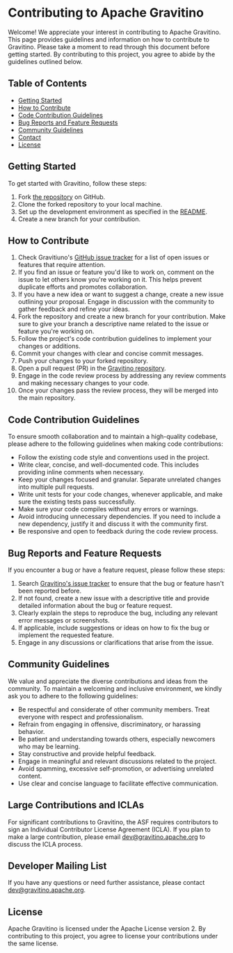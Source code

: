 # Contributing to Apache Gravitino

Welcome! We appreciate your interest in contributing to Apache Gravitino. This page provides guidelines and information on how to contribute to Gravitino. Please take a moment to read through this document before getting started. By contributing to this project, you agree to abide by the guidelines outlined below.

## Table of Contents

- [Getting Started](#getting-started)
- [How to Contribute](#how-to-contribute)
- [Code Contribution Guidelines](#code-contribution-guidelines)
- [Bug Reports and Feature Requests](#bug-reports-and-feature-requests)
- [Community Guidelines](#community-guidelines)
- [Contact](#contact)
- [License](#license)

## Getting Started

To get started with Gravitino, follow these steps:

1. Fork [the repository](https://github.com/apache/gravitino) on GitHub.
2. Clone the forked repository to your local machine.
3. Set up the development environment as specified in the [README](https://github.com/apache/gravitino/blob/main/README.md).
4. Create a new branch for your contribution.

## How to Contribute

1. Check Gravitiuno's [GitHub issue tracker](https://github.com/apache/gravitino/issues) for a list of open issues or features that require attention.
2. If you find an issue or feature you'd like to work on, comment on the issue to let others know you're working on it. This helps prevent duplicate efforts and promotes collaboration.
3. If you have a new idea or want to suggest a change, create a new issue outlining your proposal. Engage in discussion with the community to gather feedback and refine your ideas.
4. Fork the repository and create a new branch for your contribution. Make sure to give your branch a descriptive name related to the issue or feature you're working on.
5. Follow the project's code contribution guidelines to implement your changes or additions.
6. Commit your changes with clear and concise commit messages.
7. Push your changes to your forked repository.
8. Open a pull request (PR) in the [Gravitino repository](https://github.com/apache/gravitino).
9. Engage in the code review process by addressing any review comments and making necessary changes to your code.
10. Once your changes pass the review process, they will be merged into the main repository.

## Code Contribution Guidelines

To ensure smooth collaboration and to maintain a high-quality codebase, please adhere to the following guidelines when making code contributions:

- Follow the existing code style and conventions used in the project.
- Write clear, concise, and well-documented code. This includes providing inline comments when necessary.
- Keep your changes focused and granular. Separate unrelated changes into multiple pull requests.
- Write unit tests for your code changes, whenever applicable, and make sure the existing tests pass successfully.
- Make sure your code compiles without any errors or warnings.
- Avoid introducing unnecessary dependencies. If you need to include a new dependency, justify it and discuss it with the community first.
- Be responsive and open to feedback during the code review process.

## Bug Reports and Feature Requests

If you encounter a bug or have a feature request, please follow these steps:

1. Search [Gravitino's issue tracker](https://github.com/apache/gravitino/issues) to ensure that the bug or feature hasn't been reported before.
2. If not found, create a new issue with a descriptive title and provide detailed information about the bug or feature request.
3. Clearly explain the steps to reproduce the bug, including any relevant error messages or screenshots.
4. If applicable, include suggestions or ideas on how to fix the bug or implement the requested feature.
5. Engage in any discussions or clarifications that arise from the issue.

## Community Guidelines

We value and appreciate the diverse contributions and ideas from the community. To maintain a welcoming and inclusive environment, we kindly ask you to adhere to the following guidelines:

- Be respectful and considerate of other community members. Treat everyone with respect and professionalism.
- Refrain from engaging in offensive, discriminatory, or harassing behavior.
- Be patient and understanding towards others, especially newcomers who may be learning.
- Stay constructive and provide helpful feedback.
- Engage in meaningful and relevant discussions related to the project.
- Avoid spamming, excessive self-promotion, or advertising unrelated content.
- Use clear and concise language to facilitate effective communication.

## Large Contributions and ICLAs

For significant contributions to Gravitino, the ASF requires contributors to sign an Individual Contributor License Agreement (ICLA). If you plan to make a large contribution, please email [dev@gravitino.apache.org](mailto:dev@gravitino.apache.org) to discuss the ICLA process.

## Developer Mailing List

If you have any questions or need further assistance, please contact [dev@gravitino.apache.org](mailto:dev@gravitino.apache.org).

## License

Apache Gravitino is licensed under the Apache License version 2. By contributing to this project, you agree to license your contributions under the same license.

